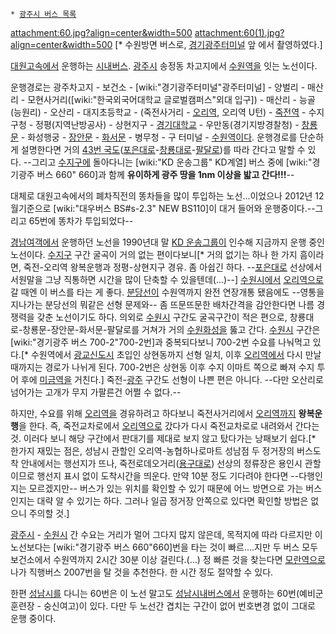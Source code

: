  * [[광주시 버스 목록]]
attachment:60.jpg?align=center&width=500
attachment:60(1).jpg?align=center&width=500
[* 수원방면 버스로, [[경기광주터미널]] 앞 에서 촬영하였다.]

[[대원고속]]에서 운행하는 [[시내버스]]. [[광주시]] 송정동 차고지에서 [[수원역]]을 잇는 노선이다.

운행경로는 광주차고지 - 보건소 - [wiki:"경기광주터미널"광주터미널] - 양벌리 - 매산리 - 모현사거리([wiki:"한국외국어대학교 글로벌캠퍼스"외대 입구]) - 매산리 - 능골(능원리) - 오산리 - 대지초등학교 - (죽전사거리 - [[오리역]], 오리역 U턴) - [[죽전역(분당선)|죽전역]] - 수지구청 - 정평(지역난방공사) - 상현지구 - [[경기대학교]] - 우만동(경기지방경찰청) - [[창룡문]] - 화성행궁 - [[장안문]] - [[화서문]] - 병무청 - 구 터미널 - [[수원역]]이다. 운행경로를 단순하게 설명한다면 거의 [[43번 국도]]([[포은대로]]-[[창룡대로]]-[[팔달로]])를 따라 간다고 말할 수 있다. --그리고 [[수지구]]에 돌아다니는 [wiki:"KD 운송그룹" KD계열] 버스 중에 [wiki:"경기광주 버스 660" 660]과 함께 '''유이하게 광주 땅을 1nm 이상을 밟고 간다!!!'''--

대체로 대원고속에서의 폐차직전의 똥차들을 많이 투입하는 노선...이었으나 2012년 12월기준으로 [wiki:"대우버스 BS#s-2.3" NEW BS110]이 대거 들어와 운행중이다.--그리고 65번에 똥차가 투입되었다--

[[경남여객]]에서 운행하던 노선을 1990년대 말 [[KD 운송그룹]]이 인수해 지금까지 운행 중인 노선이다. [[수지구]] 구간 굴곡이 거의 없는 편이다보니[* 거의 없기는 하나 한 가지 흠이라면, 죽전-오리역 왕복운행과 정평-상현지구 경유. 좀 아쉽긴 하다. --[[포은대로]] 선상에서 서원말을 그냥 직통하면 시간을 많이 단축할 수 있을텐데(...)--] [[수원시]]에서 [[오리역]]으로 갈 때엔 이 버스를 타는 게 좋다. [[분당선]]이 수원역까지 완전 연장개통 됐음에도 --영통을 지나가는 분당선의 뭐같은 선형 문제와-- 좀 뜨문뜨문한 배차간격을 감안한다면 나름 경쟁력을 갖춘 노선이기도 하다. 의외로 [[수원시]] 구간도 굴곡구간이 적은 편으로, 창룡대로-창룡문-장안문-화서문-팔달로를 거쳐가 거의 [[수원화성]]을 뚫고 간다. [[수원시]] 구간은 [wiki:"경기광주 버스 700-2"700-2번]과 중복되다보니 700-2번 수요를 나눠먹고 있다.[* 수원역에서 [[광교신도시]] 초입인 상현동까지 선형 일치, 이후 [[오리역]]에서 다시 만날 때까지는 경로가 나뉘게 된다. 700-2번은 상현동 이후 수지 이마트 쪽으로 빠져 수지 투어 후에 [[미금역]]을 거친다.] 죽전-[[광주]] 구간도 선형이 나쁜 편은 아니다. --다만 오산리로 넘어가는 고개가 무지 가팔른건 어쩔 수 없다.--

하지만, 수요를 위해 [[오리역]]을 경유하려고 하다보니 죽전사거리에서 [[오리역]]까지 '''왕복운행'''을 한다. 즉, 죽전교차로에서 [[오리역]]으로 갔다가 다시 죽전교차로로 내려와서 간다는 것. 이러다 보니 해당 구간에서 판대기를 제대로 보지 않고 탔다가는 낭패보기 쉽다.[* 한가지 재밌는 점은, 성남시 관할인 오리역-농협하나로마트 성남점 두 정거장의 버스도착 안내에서는 행선지가 뜨나, 죽전로데오거리([[용구대로]]) 선상의 정류장은 용인시 관할이므로 행선지 표시 없이 도착시간을 띄운다. 만약 10분 정도 기다려야 한다면 --다행인지는 모르겠지만-- 버스가 있는 위치를 확인할 수 있기 때문에 어느 방면으로 가는 버스인지는 대략 알 수 있기는 하다. 그러나 일곱 정거장 안쪽으로 있다면 확인할 방법은 없으니 주의할 것.]

[[광주시]] - [[수원시]] 간 수요는 거리가 멀어 그다지 많지 않은데, 목적지에 따라 다르지만 이 노선보다는 [wiki:"경기광주 버스 660"660]번을 타는 것이 빠르....지만 두 버스 모두 보건소에서 수원역까지 2시간 30분 이상 걸린다.(...) 정 빠른 것을 찾는다면 [[모란역]]으로 나가 직행버스 2007번을 탈 것을 추천한다. 한 시간 정도 절약할 수 있다.

한편 [[성남시]]를 다니는 60번은 이 노선 말고도 [[성남시내버스]]에서 운행하는 60번(예비군훈련장 - 숭신여고)이 있다. 다만 두 노선간 겹치는 구간이 없어 번호변경 없이 그대로 운행 중이다.

